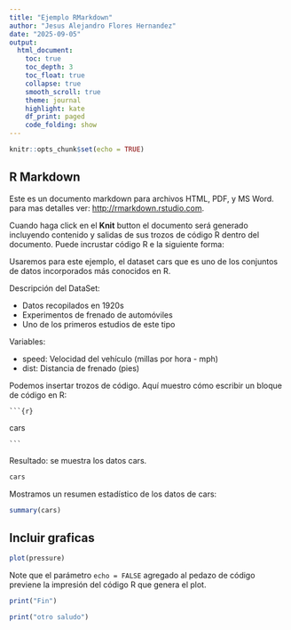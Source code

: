 ```yaml
---
title: "Ejemplo RMarkdown"
author: "Jesus Alejandro Flores Hernandez"
date: "2025-09-05"
output: 
  html_document:
    toc: true
    toc_depth: 3
    toc_float: true
    collapse: true
    smooth_scroll: true
    theme: journal
    highlight: kate
    df_print: paged
    code_folding: show
---
```


```r
knitr::opts_chunk$set(echo = TRUE)
```

## R Markdown

Este es un documento markdown para archivos HTML, PDF, y MS Word. para mas detalles ver: <http://rmarkdown.rstudio.com>.

Cuando haga click en el **Knit** button el documento será generado incluyendo contenido y salidas de sus trozos de código R dentro del documento. Puede incrustar código R e la siguiente forma:

Usaremos para este ejemplo, el dataset cars que es uno de los conjuntos de datos incorporados más conocidos en R.

Descripción del DataSet:

* Datos recopilados en 1920s
* Experimentos de frenado de automóviles
* Uno de los primeros estudios de este tipo

Variables:

* speed: Velocidad del vehículo (millas por hora - mph)
* dist: Distancia de frenado (pies)

Podemos insertar trozos de código. Aquí muestro cómo escribir un bloque de código en R:


`` ```{r} ``

cars

`` ``` ``

Resultado: se muestra los datos cars.

```r
cars
```

Mostramos un resumen estadístico de los  datos de cars:

```r
summary(cars)
```

## Incluir graficas


```r
plot(pressure)
```
Note que el parámetro `echo = FALSE` agregado al pedazo de código previene la impresión del código R que genera el plot.

```r
print("Fin")
```

```r
print("otro saludo")
```